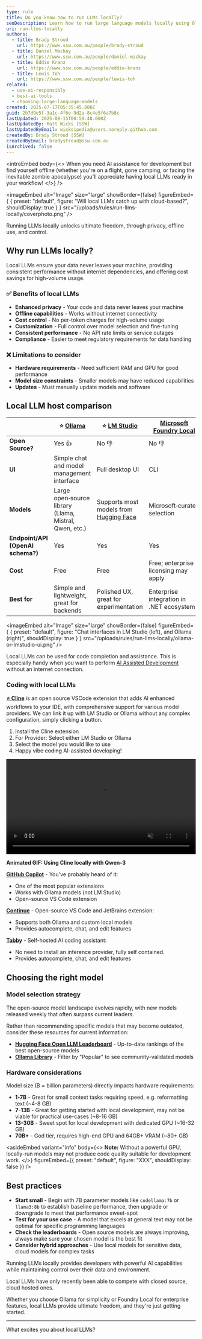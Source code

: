 ```yaml
---
type: rule
title: Do you know how to run LLMs locally?
seoDescription: Learn how to run large language models locally using Ollama and Microsoft Foundry Local for enhanced privacy, control, and offline capabilities.
uri: run-llms-locally
authors:
  - title: Brady Stroud
    url: https://www.ssw.com.au/people/brady-stroud
  - title: Daniel Mackay
    url: https://www.ssw.com.au/people/daniel-mackay
  - title: Eddie Kranz
    url: https://www.ssw.com.au/people/eddie-kranz
  - title: Lewis Toh
    url: https://www.ssw.com.au/people/lewis-toh
related:
  - use-ai-responsibly
  - best-ai-tools
  - choosing-large-language-models
created: 2025-07-17T05:35:45.000Z
guid: 2b7d9e5f-3a1c-4f6e-9d2a-8c4e5f6a7b8c
lastUpdated: 2025-08-15T00:59:48.000Z
lastUpdatedBy: Matt Wicks [SSW]
lastUpdatedByEmail: wicksipedia@users.noreply.github.com
createdBy: Brady Stroud [SSW]
createdByEmail: bradystroud@ssw.com.au
isArchived: false
---
```


<introEmbed
  body={<>
When you need AI assistance for development but find yourself offline (whether you're on a flight, gone camping, or facing the inevitable zombie apocalypse) you'll appreciate having local LLMs ready in your workflow!
  </>}
/>

<imageEmbed
  alt="Image"
  size="large"
  showBorder={false}
  figureEmbed={ {
    preset: "default",
    figure: "Will local LLMs catch up with cloud-based?",
    shouldDisplay: true
  } }
  src="/uploads/rules/run-llms-locally/coverphoto.png"
/>


Running LLMs locally unlocks ultimate freedom, through privacy, offline use, and control.

## Why run LLMs locally?

Local LLMs ensure your data never leaves your machine, providing consistent performance without internet dependencies, and offering cost savings for high-volume usage.

### ✅ Benefits of local LLMs

* **Enhanced privacy** - Your code and data never leaves your machine
* **Offline capabilities** - Works without internet connectivity
* **Cost control** - No per-token charges for high-volume usage
* **Customization** - Full control over model selection and fine-tuning
* **Consistent performance** - No API rate limits or service outages
* **Compliance** - Easier to meet regulatory requirements for data handling

### ❌ Limitations to consider

* **Hardware requirements** - Need sufficient RAM and GPU for good performance
* **Model size constraints** - Smaller models may have reduced capabilities
* **Updates** - Must manually update models and software

## Local LLM host comparison

|  | ⭐️ [Ollama](https://ollama.com) | ⭐️ [LM Studio](https://lmstudio.ai) | [Microsoft Foundry Local](https://learn.microsoft.com/en-us/azure/ai-foundry/foundry-local/what-is-foundry-local) |
| --- | --- | --- | --- |
| **Open Source?** | Yes 👍 | No 👎 | No 👎 |
| **UI** | Simple chat and model management interface | Full desktop UI | CLI |
| **Models** | Large open‑source library (Llama, Mistral, Qwen, etc.) | Supports most models from [Hugging Face](https://huggingface.co/) | Microsoft‑curated selection |
| **Endpoint/API (OpenAI schema?)** | Yes | Yes | Yes |
| **Cost** | Free | Free | Free; enterprise licensing may apply |
| **Best for** | Simple and lightweight, great for backends | Polished UX, great for experimentation | Enterprise integration in .NET ecosystem |


<imageEmbed
  alt="Image"
  size="large"
  showBorder={false}
  figureEmbed={ {
    preset: "default",
    figure: "Chat interfaces in LM Studio (left), and Ollama (right)",
    shouldDisplay: true
  } }
  src="/uploads/rules/run-llms-locally/ollama-or-lmstudio-ui.png"
/>


Local LLMs can be used for code completion and assistance. This is especially handy when you want to perform [AI Assisted Development](/rules/ai-assisted-development-workflow/) without an internet connection.

### Coding with local LLMs

**[⭐️ Cline](https://cline.bot/)** is an open source VSCode extension that adds AI enhanced workflows to your IDE, with comprehensive support for various model providers.
We can link it up with LM Studio or Ollama without any complex configuration, simply clicking a button.

1. Install the Cline extension
2. For Provider: Select either LM Studio or Ollama
3. Select the model you would like to use
4. Happy ~~vibe coding~~ AI-assisted developing!

<video width="100%" height="auto" autoplay muted loop>
  <source src="cline-local.webm" type="video/webm">
  Your browser does not support the video tag.
</video>

**Animated GIF: Using Cline locally with Qwen-3**

**[GitHub Copilot](https://github.com/features/copilot)** - You've probably heard of it:

* One of the most popular extensions
* Works with Ollama models (not LM Studio)
* Open-source VS Code extension

**[Continue](https://continue.dev/)** - Open-source VS Code and JetBrains extension:

* Supports both Ollama and custom local models
* Provides autocomplete, chat, and edit features

**[Tabby](https://tabby.tabbyml.com/)** - Self-hosted AI coding assistant:

* No need to install an inference provider, fully self contained.
* Provides autocomplete, chat, and edit features

## Choosing the right model

### Model selection strategy

The open-source model landscape evolves rapidly, with new models released weekly that often surpass current leaders.

Rather than recommending specific models that may become outdated, consider these resources for current information:

* **[Hugging Face Open LLM Leaderboard](https://huggingface.co/open-llm-leaderboard)** - Up-to-date rankings of the best open-source models
* **[Ollama Library](https://ollama.com/library)** - Filter by "Popular" to see community-validated models

### Hardware considerations

Model size (B = billion parameters) directly impacts hardware requirements:

* **1-7B** - Great for small context tasks requiring speed, e.g. reformatting text (~4-8 GB)
* **7-13B** - Great for getting started with local development, may not be viable for practical use-cases (~8-16 GB)
* **13-30B** - Sweet spot for local development with dedicated GPU (~16-32 GB)
* **70B+** - God tier, requires high-end GPU and 64GB+ VRAM (~80+ GB)


<asideEmbed
  variant="info"
  body={<>
    **Note:** Without a powerful GPU, locally-run models may not produce code quality suitable for development work.
  </>}
  figureEmbed={{
    preset: "default",
    figure: "XXX",
    shouldDisplay: false
  }}
/>


## Best practices

* **Start small** - Begin with 7B parameter models like `codellama:7b` or `llama3:8b` to establish baseline performance, then upgrade or downgrade to meet that performance sweet-spot
* **Test for your use case** - A model that excels at general text may not be optimal for specific programming languages
* **Check the leaderboards** -  Open source models are always improving, always make sure your chosen model is the best fit
* **Consider hybrid approaches** - Use local models for sensitive data, cloud models for complex tasks

Running LLMs locally provides developers with powerful AI capabilities while maintaining control over their data and environment.

Local LLMs have only recently been able to compete with closed source, cloud hosted ones.

Whether you choose Ollama for simplicity or Foundry Local for enterprise features, local LLMs provide ultimate freedom, and they're just getting started.

---

What excites you about local LLMs?
